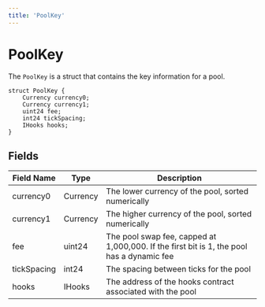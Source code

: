 ```yaml
---
title: 'PoolKey'
---
```


# PoolKey

The `PoolKey` is a struct that contains the key information for a pool.

```solidity
struct PoolKey {
    Currency currency0;
    Currency currency1;
    uint24 fee;
    int24 tickSpacing;
    IHooks hooks;
}
```

## Fields

| Field Name  | Type     | Description                                                                               |
| ----------- | -------- | ----------------------------------------------------------------------------------------- |
| currency0   | Currency | The lower currency of the pool, sorted numerically                                        |
| currency1   | Currency | The higher currency of the pool, sorted numerically                                       |
| fee         | uint24   | The pool swap fee, capped at 1,000,000. If the first bit is 1, the pool has a dynamic fee |
| tickSpacing | int24    | The spacing between ticks for the pool                                                    |
| hooks       | IHooks   | The address of the hooks contract associated with the pool                                |
